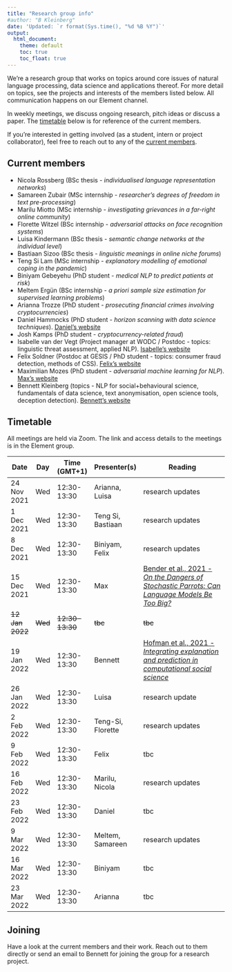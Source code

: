 ```yaml
---
title: "Research group info"
#author: "B Kleinberg"
date: 'Updated: `r format(Sys.time(), "%d %B %Y")`' 
output: 
  html_document:
    theme: default
    toc: true
    toc_float: true
---
```



We're a research group that works on topics around core issues of natural language processing, data science and applications thereof. For more detail on topics, see the projects and interests of the members listed below. All communication happens on our Element channel.

In weekly meetings, we discuss ongoing research, pitch ideas or discuss a paper. The [timetable](#timetable) below is for reference of the current members.

If you're interested in getting involved (as a student, intern or project collaborator), feel free to reach out to any of the [current members](#current).


## Current members {#current}

- Nicola Rossberg (BSc thesis - _individualised language representation networks_)
- Samareen Zubair (MSc internship - _researcher's degrees of freedom in text pre-processing_)
- Marilu Miotto (MSc internship - _investigating grievances in a far-right online community_)
- Florette Witzel (BSc internship - _adversarial attacks on face recognition systems_)
- Luisa Kindermann (BSc thesis - _semantic change networks at the individual level_)
- Bastiaan Sizoo (BSc thesis - _linguistic meanings in online niche forums_)
- Teng Si Lam (MSc internship - _explanatory modelling of emotional coping in the pandemic_)
- Biniyam Gebeyehu (PhD student - _medical NLP to predict patients at risk_)
- Meltem Ergün (BSc internship - _a priori sample size estimation for supervised learning problems_)
- Arianna Trozze (PhD student - _prosecuting financial crimes involving cryptocurrencies_)
- Daniel Hammocks (PhD student - _horizon scanning with data science techniques_). [Daniel's website](https://danielhammocks.uk/)
- Josh Kamps (PhD student - _cryptocurrency-related fraud_)
- Isabelle van der Vegt (Project manager at WODC / Postdoc - topics: linguistic threat assessment, applied NLP). [Isabelle's website](https://isabellevdv.github.io/)
- Felix Soldner (Postdoc at GESIS / PhD student - topics: consumer fraud detection, methods of CSS). [Felix's website](http://fsoldner.net/)
- Maximilian Mozes (PhD student - _adversarial machine learning for NLP_). [Max's website](http://mmozes.net/)
- Bennett Kleinberg (topics - NLP for social+behavioural science, fundamentals of data science, text anonymisation, open science tools, deception detection). [Bennett's website](https://bkleinberg.net/)


## Timetable {#timetable}

All meetings are held via Zoom. The link and access details to the meetings is in the Element group.

| Date            | Day     | Time (GMT+1)    | Presenter(s)      | Reading                                                                                                                                             |
|-----------------|---------|-----------------|-------------------|-----------------------------------------------------------------------------------------------------------------------------------------------------|
| 24 Nov 2021     | Wed     | 12:30-13:30     | Arianna, Luisa    | research updates                                                                                                                            |
| 1 Dec 2021      | Wed     | 12:30-13:30     | Teng Si, Bastiaan | research updates                                                                                                                            |
| 8 Dec 2021      | Wed     | 12:30-13:30     | Biniyam, Felix    | research updates                                                                                                                            |
| 15 Dec 2021     | Wed     | 12:30-13:30     | Max               | [Bender et al., 2021 - _On the Dangers of Stochastic Parrots: Can Language Models Be Too Big?_](https://dl.acm.org/doi/pdf/10.1145/3442188.3445922) |
| ~~12 Jan 2022~~ | ~~Wed~~ | ~~12:30-13:30~~ | ~~tbc~~           | ~~tbc~~                                                                                                                                             |
| 19 Jan 2022     | Wed     | 12:30-13:30     | Bennett           | [Hofman et al., 2021 - _Integrating explanation and prediction in computational social science_](https://www.nature.com/articles/s41586-021-03659-0)                                                                                                                             |
| 26 Jan 2022     | Wed     | 12:30-13:30     | Luisa               | research update                                                                                                                                                 |
| 2 Feb 2022      | Wed     | 12:30-13:30     | Teng-Si, Florette          | research updates                                                                                                                                     |
| 9 Feb 2022      | Wed     | 12:30-13:30     | Felix              | tbc                                                                                                                                                 |
| 16 Feb 2022     | Wed     | 12:30-13:30     | Marilu, Nicola               | research updates                                                                                                                                                 |
| 23 Feb 2022     | Wed     | 12:30-13:30     | Daniel               | tbc                                                                                                                                                 |
| 9 Mar 2022      | Wed     | 12:30-13:30     | Meltem, Samareen               | research updates                                                                                                                                                 |
| 16 Mar 2022     | Wed     | 12:30-13:30     | Biniyam               | tbc                                                                                                                                                 |
| 23 Mar 2022     | Wed     | 12:30-13:30     | Arianna               | tbc                                                                                                                                                 |

## Joining

Have a look at the current members and their work. Reach out to them directly or send an email to Bennett for joining the group for a research project.

